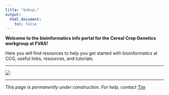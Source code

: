 ---
title: "&nbsp;"
output: 
  html_document:
    toc: false
---

**Welcome to the bioinformatics info portal for the Cereal Crop Genetics workgroup at FVAS!**

Here you will find resources to help you get started with bioinformatics at CCG, useful links, resources, and tutorials.

---

![](images/barleyfield.jpg)

---

*This page is permanently under construction. For help, contact [Tim](mailto:%20tim.rabanuswallace@unimelb.edu.au)*

